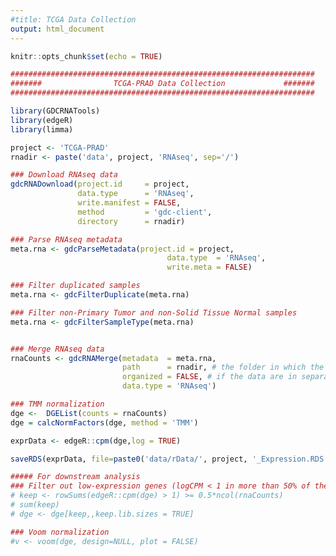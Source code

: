 ```yaml
---
#title: TCGA Data Collection
output: html_document
---
```


<style type="text/css">
.main-container {
  max-width: 1800px;
  margin-left: 0;
  margin-right: 0;
}

h1.title {
  font-size: 14px;
  color: DarkRed;
}
</style>


```r
knitr::opts_chunk$set(echo = TRUE)
```


```r

####################################################################
#######                TCGA-PRAD Data Collection             #######
####################################################################

library(GDCRNATools)
library(edgeR)
library(limma)

project <- 'TCGA-PRAD'
rnadir <- paste('data', project, 'RNAseq', sep='/')

### Download RNAseq data
gdcRNADownload(project.id     = project, 
               data.type      = 'RNAseq', 
               write.manifest = FALSE,
               method         = 'gdc-client',
               directory      = rnadir)

### Parse RNAseq metadata
meta.rna <- gdcParseMetadata(project.id = project,
                                   data.type  = 'RNAseq', 
                                   write.meta = FALSE)

### Filter duplicated samples
meta.rna <- gdcFilterDuplicate(meta.rna)

### Filter non-Primary Tumor and non-Solid Tissue Normal samples
meta.rna <- gdcFilterSampleType(meta.rna)


### Merge RNAseq data
rnaCounts <- gdcRNAMerge(metadata  = meta.rna, 
                         path      = rnadir, # the folder in which the data stored
                         organized = FALSE, # if the data are in separate folders
                         data.type = 'RNAseq')

### TMM normalization
dge <-  DGEList(counts = rnaCounts)
dge = calcNormFactors(dge, method = 'TMM')

exprData <- edgeR::cpm(dge,log = TRUE)

saveRDS(exprData, file=paste0('data/rData/', project, '_Expression.RDS'))

##### For downstream analysis
### Filter out low-expression genes (logCPM < 1 in more than 50% of the samples)
# keep <- rowSums(edgeR::cpm(dge) > 1) >= 0.5*ncol(rnaCounts)
# sum(keep)
# dge <- dge[keep,,keep.lib.sizes = TRUE]

### Voom normalization
#v <- voom(dge, design=NULL, plot = FALSE)

```
